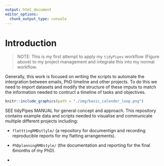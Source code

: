 ```yaml
---
output: html_document
editor_options: 
  chunk_output_type: console
---
```


# Introduction {#intro}

> NOTE: This is my first attempt to apply my `tidyPipes` workflow (Figure above) to my project management and integrate this into my normal workflow. 

Generally, this work is focused on writing the scripts to automate the intergration between emails, PhD timeline and other projects. To do this we need to import datasets and modify the structure of these imputs to match the information needed to contruct a timeline of tasks and objectives.

```r
knitr::include_graphics(path = "./img/basic_calender_loop.png")
```

SEE tidyPipes MANUAL for general concept and approach. This repository contains example data and scripts needed to visualise and communicate multiple different projects including:

- `flatttingRMDstlyle/` (a repository for documentign and recording reproducible reports for my flatting arrangements).

- `PhDplanningRMDstyle/` (the documentation and reporting for the final 6months of my PhD).

- 
